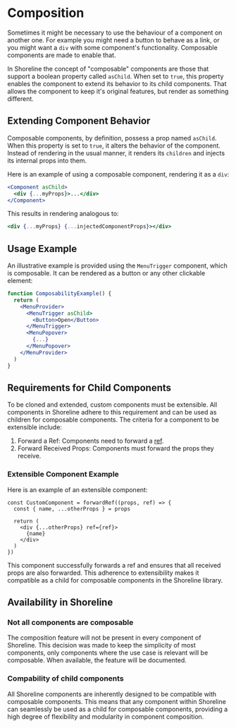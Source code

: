 # Composition

Sometimes it might be necessary to use the behaviour of a component on another one. For example you might need a button to behave as a link, or you might want a `div` with some component's functionality. Composable components are made to enable that.

In Shoreline the concept of "composable" components are those that support a boolean property called `asChild`. When set to `true`, this property enables the component to extend its behavior to its child components. That allows the component to keep it's original features, but render as something different.

## Extending Component Behavior

Composable components, by definition, possess a prop named `asChild`. When this property is set to `true`, it alters the behavior of the component. Instead of rendering in the usual manner, it renders its `children` and injects its internal props into them.

Here is an example of using a composable component, rendering it as a `div`:

```jsx
<Component asChild>
  <div {...myProps}>...</div>
</Component>
```

This results in rendering analogous to:

```jsx
<div {...myProps} {...injectedComponentProps}></div>
```

## Usage Example

An illustrative example is provided using the `MenuTrigger` component, which is composable. It can be rendered as a button or any other clickable element:

```jsx
function ComposabilityExample() {
  return (
    <MenuProvider>
      <MenuTrigger asChild>
        <Button>Open</Button>
      </MenuTrigger>
      <MenuPopover>
        {...}
      </MenuPopover>
    </MenuProvider>
  )
}
```

## Requirements for Child Components

To be cloned and extended, custom components must be extensible. All components in Shoreline adhere to this requirement and can be used as children for composable components. The criteria for a component to be extensible include:

1. Forward a Ref: Components need to forward a [ref](https://react.dev/reference/react/forwardRef).
2. Forward Received Props: Components must forward the props they receive.

### Extensible Component Example

Here is an example of an extensible component:

```
const CustomComponent = forwardRef((props, ref) => {
  const { name, ...otherProps } = props

  return (
    <div {...otherProps} ref={ref}>
      {name}
    </div>
  )
})
```

This component successfully forwards a ref and ensures that all received props are also forwarded. This adherence to extensibility makes it compatible as a child for composable components in the Shoreline library.

## Availability in Shoreline

### Not all components are composable

The composition feature will not be present in every component of Shoreline. This decision was made to keep the simplicity of most components, only components where the use case is relevant will be composable. When available, the feature will be documented.

### Compability of child components

All Shoreline components are inherently designed to be compatible with composable components. This means that any component within Shoreline can seamlessly be used as a child for composable components, providing a high degree of flexibility and modularity in component composition.
